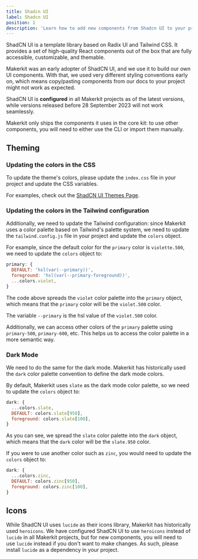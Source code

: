 ```yaml
---
title: Shadcn UI
label: Shadcn UI
position: 1
description: 'Learn how to add new components from Shadcn UI to your project.'
---
```


ShadCN UI is a template library based on Radix UI and Tailwind CSS. It provides a set of high-quality React components out of the box that are fully accessible, customizable, and themable.

Makerkit was an early adopter of ShadCN UI, and we use it to build our own UI components. With that, we used very different styling conventions early on, which means copy/pasting components from our docs to your project might not work as expected.

ShadCN UI is **configured** in all Makerkit projects as of the latest versions, while versions released before 28 September 2023 will not work seamlessly.

Makerkit only ships the components it uses in the core kit: to use other components, you will need to either use the CLI or import them manually.

## Theming

### Updating the colors in the CSS

To update the theme's colors, please update the `index.css` file in your project and update the CSS variables.

For examples, check out the [ShadCN UI Themes Page](https://ui.shadcn.com/themes).

### Updating the colors in the Tailwind configuration

Additionally, we need to update the Tailwind configuration: since Makerkit uses a color palette based on Tailwind's palette system, we need to update the `tailwind.config.js` file in your project and update the `colors` object.

For example, since the default color for the `primary` color is `violette.500`, we need to update the `colors` object to:

```js
primary: {
  DEFAULT: 'hsl(var(--primary))',
  foreground: 'hsl(var(--primary-foreground))',
  ...colors.violet,
}
```

The code above spreads the `violet` color palette into the `primary` object, which means that the `primary` color will be the `violet.500` color.

The variable `--primary` is the hsl value of the `violet.500` color.

Additionally, we can access other colors of the `primary` palette using `primary-500`, `primary-600`, etc. This helps us to access the color palette in a more semantic way.

### Dark Mode

We need to do the same for the dark mode. Makerkit has historically used the `dark` color palette convention to define the dark mode colors.

By default, Makerkit uses `slate` as the dark mode color palette, so we need to update the `colors` object to:

```js
dark: {
  ...colors.slate,
  DEFAULT: colors.slate[950],
  foreground: colors.slate[100],
}
```

As you can see, we spread the `slate` color palette into the `dark` object, which means that the `dark` color will be the `slate.950` color.

If you were to use another color such as `zinc`, you would need to update the `colors` object to:

```js
dark: {
  ...colors.zinc,
  DEFAULT: colors.zinc[950],
  foreground: colors.zinc[100],
}
```

## Icons

While ShadCN UI uses `lucide` as their icons library, Makerkit has historically used `heroicons`. We have configured ShadCN UI to use `heroicons` instead of `lucide` in all Makerkit projects, but for new components, you will need to use `lucide` instead if you don't want to make changes. As such, please install `lucide` as a dependency in your project.

